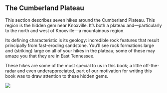 ## The Cumberland Plateau

This section describes seven hikes around the Cumberland Plateau. This region is the hidden gem near Knoxville. It's both a plateau and---particularly to the north and west of Knoxville---a mountainous region.

Its defining characteristic is its geology: incredible rock features that result principally from fast-eroding sandstone. You'll see rock formations large and (striking) large on all of your hikes in the plateau; some of these may amaze you that they are in East Tennessee. 

These hikes are some of the most special to us in this book; a little off-the-radar and even underappreciated, part of our motivation for writing this book was to draw attention to these hidden gems.

![](maps/plateau-region.jpg)
